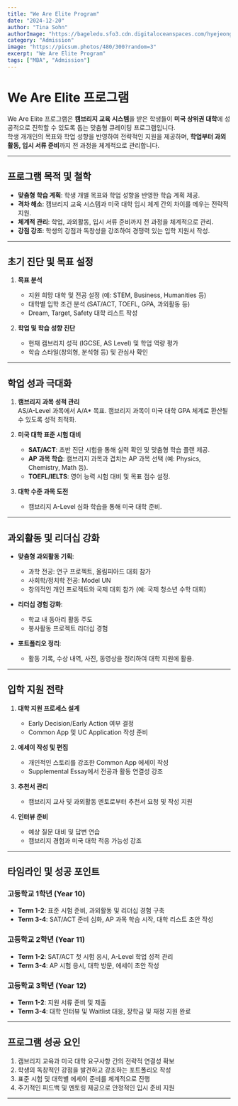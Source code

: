 ```yaml
---
title: "We Are Elite Program"
date: "2024-12-20"
author: "Tina Sohn"
authorImage: "https://bageledu.sfo3.cdn.digitaloceanspaces.com/hyejeong.jpg"
category: "Admission"
image: "https://picsum.photos/480/300?random=3"
excerpt: "We Are Elite Program"
tags: ["MBA", "Admission"]
---
```


# We Are Elite 프로그램

We Are Elite 프로그램은 **캠브리지 교육 시스템**을 받은 학생들이 **미국 상위권 대학**에 성공적으로 진학할 수 있도록 돕는 맞춤형 큐레이팅 프로그램입니다.  
학생 개개인의 목표와 학업 성향을 반영하여 전략적인 지원을 제공하며, **학업부터 과외활동, 입시 서류 준비**까지 전 과정을 체계적으로 관리합니다.

---

## 프로그램 목적 및 철학

- **맞춤형 학습 계획**: 학생 개별 목표와 학업 성향을 반영한 학습 계획 제공.
- **격차 해소**: 캠브리지 교육 시스템과 미국 대학 입시 체계 간의 차이를 메우는 전략적 지원.
- **체계적 관리**: 학업, 과외활동, 입시 서류 준비까지 전 과정을 체계적으로 관리.
- **강점 강조**: 학생의 강점과 독창성을 강조하여 경쟁력 있는 입학 지원서 작성.

---

## 초기 진단 및 목표 설정

1. **목표 분석**
   - 지원 희망 대학 및 전공 설정 (예: STEM, Business, Humanities 등)
   - 대학별 입학 조건 분석 (SAT/ACT, TOEFL, GPA, 과외활동 등)
   - Dream, Target, Safety 대학 리스트 작성

2. **학업 및 학습 성향 진단**
   - 현재 캠브리지 성적 (IGCSE, AS Level) 및 학업 역량 평가
   - 학습 스타일(창의형, 분석형 등) 및 관심사 확인

---

## 학업 성과 극대화

1. **캠브리지 과목 성적 관리**  
   AS/A-Level 과목에서 A/A* 목표. 캠브리지 과목이 미국 대학 GPA 체계로 환산될 수 있도록 성적 최적화.

2. **미국 대학 표준 시험 대비**
   - **SAT/ACT**: 초반 진단 시험을 통해 실력 확인 및 맞춤형 학습 플랜 제공.
   - **AP 과목 학습**: 캠브리지 과목과 겹치는 AP 과목 선택 (예: Physics, Chemistry, Math 등).
   - **TOEFL/IELTS**: 영어 능력 시험 대비 및 목표 점수 설정.

3. **대학 수준 과목 도전**
   - 캠브리지 A-Level 심화 학습을 통해 미국 대학 준비.

---

## 과외활동 및 리더십 강화

- **맞춤형 과외활동 기획**:  
  - 과학 전공: 연구 프로젝트, 올림피아드 대회 참가  
  - 사회학/정치학 전공: Model UN  
  - 창의적인 개인 프로젝트와 국제 대회 참가 (예: 국제 청소년 수학 대회)

- **리더십 경험 강화**:  
  - 학교 내 동아리 활동 주도  
  - 봉사활동 프로젝트 리더십 경험

- **포트폴리오 정리**:  
  - 활동 기록, 수상 내역, 사진, 동영상을 정리하여 대학 지원에 활용.

---

## 입학 지원 전략

1. **대학 지원 프로세스 설계**
   - Early Decision/Early Action 여부 결정
   - Common App 및 UC Application 작성 준비

2. **에세이 작성 및 편집**
   - 개인적인 스토리를 강조한 Common App 에세이 작성
   - Supplemental Essay에서 전공과 활동 연결성 강조

3. **추천서 관리**
   - 캠브리지 교사 및 과외활동 멘토로부터 추천서 요청 및 작성 지원

4. **인터뷰 준비**
   - 예상 질문 대비 및 답변 연습
   - 캠브리지 경험과 미국 대학 적응 가능성 강조

---

## 타임라인 및 성공 포인트

### 고등학교 1학년 (Year 10)
- **Term 1-2**: 표준 시험 준비, 과외활동 및 리더십 경험 구축  
- **Term 3-4**: SAT/ACT 준비 심화, AP 과목 학습 시작, 대학 리스트 초안 작성

### 고등학교 2학년 (Year 11)
- **Term 1-2**: SAT/ACT 첫 시험 응시, A-Level 학업 성적 관리  
- **Term 3-4**: AP 시험 응시, 대학 방문, 에세이 초안 작성

### 고등학교 3학년 (Year 12)
- **Term 1-2**: 지원 서류 준비 및 제출  
- **Term 3-4**: 대학 인터뷰 및 Waitlist 대응, 장학금 및 재정 지원 완료

---

## 프로그램 성공 요인

1. 캠브리지 교육과 미국 대학 요구사항 간의 전략적 연결성 확보  
2. 학생의 독창적인 강점을 발견하고 강조하는 포트폴리오 작성  
3. 표준 시험 및 대학별 에세이 준비를 체계적으로 진행  
4. 주기적인 피드백 및 멘토링 제공으로 안정적인 입시 준비 지원  

---
